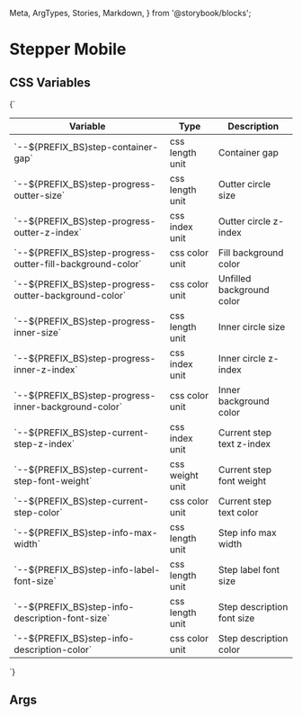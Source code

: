   Meta,
  ArgTypes,
  Stories,
  Markdown,
} from '@storybook/blocks';


# Stepper Mobile

## CSS Variables
<Markdown>
  {`

  | Variable                                                       | Type               | Description                        |
  |----------------------------------------------------------------|--------------------|------------------------------------|
  | \`--${PREFIX_BS}step-container-gap\`                           | css length unit    | Container gap                      |
  | \`--${PREFIX_BS}step-progress-outter-size\`                    | css length unit    | Outter circle size                 |
  | \`--${PREFIX_BS}step-progress-outter-z-index\`                 | css index unit     | Outter circle z-index              |
  | \`--${PREFIX_BS}step-progress-outter-fill-background-color\`   | css color unit     | Fill background color              |
  | \`--${PREFIX_BS}step-progress-outter-background-color\`        | css color unit     | Unfilled background color          |
  | \`--${PREFIX_BS}step-progress-inner-size\`                     | css length unit    | Inner circle size                  |
  | \`--${PREFIX_BS}step-progress-inner-z-index\`                  | css index unit     | Inner circle z-index               |
  | \`--${PREFIX_BS}step-progress-inner-background-color\`         | css color unit     | Inner background color             |
  | \`--${PREFIX_BS}step-current-step-z-index\`                    | css index unit     | Current step text z-index          |
  | \`--${PREFIX_BS}step-current-step-font-weight\`                | css weight unit    | Current step font weight           |
  | \`--${PREFIX_BS}step-current-step-color\`                      | css color unit     | Current step text color            |
  | \`--${PREFIX_BS}step-info-max-width\`                          | css length unit    | Step info max width                |
  | \`--${PREFIX_BS}step-info-label-font-size\`                    | css length unit    | Step label font size               |
  | \`--${PREFIX_BS}step-info-description-font-size\`              | css length unit    | Step description font size         |
  | \`--${PREFIX_BS}step-info-description-color\`                  | css color unit     | Step description color             |

  `}
</Markdown>

## Args
<Meta of={DStepperMobile} />

<ArgTypes of={DStepperMobile} sort="requiredFirst" />

<Stories />

